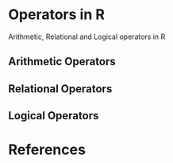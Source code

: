 # Operators in R

Arithmetic, Relational and Logical operators in R

## Arithmetic Operators

## Relational Operators

## Logical Operators


# References {.unnumbered}

::: {#refs}
:::


